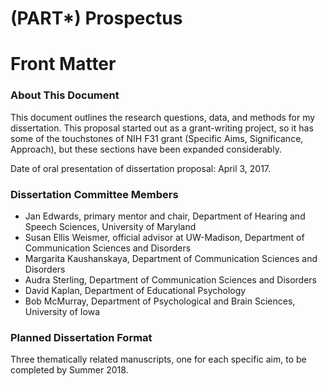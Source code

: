(PART\*) Prospectus {#part-prospectus .unnumbered}
===================

Front Matter
============

### About This Document {#about-this-document .unnumbered}

This document outlines the research questions, data, and methods for my
dissertation. This proposal started out as a grant-writing project, so
it has some of the touchstones of NIH F31 grant (Specific Aims,
Significance, Approach), but these sections have been expanded
considerably.

Date of oral presentation of dissertation proposal: April 3, 2017.

### Dissertation Committee Members {#dissertation-committee-members .unnumbered}

-   Jan Edwards, primary mentor and chair, Department of Hearing and
    Speech Sciences, University of Maryland
-   Susan Ellis Weismer, official advisor at UW-Madison, Department of
    Communication Sciences and Disorders
-   Margarita Kaushanskaya, Department of Communication Sciences and
    Disorders
-   Audra Sterling, Department of Communication Sciences and Disorders
-   David Kaplan, Department of Educational Psychology
-   Bob McMurray, Department of Psychological and Brain Sciences,
    University of Iowa

### Planned Dissertation Format {#planned-dissertation-format .unnumbered}

Three thematically related manuscripts, one for each specific aim, to be
completed by Summer 2018.
